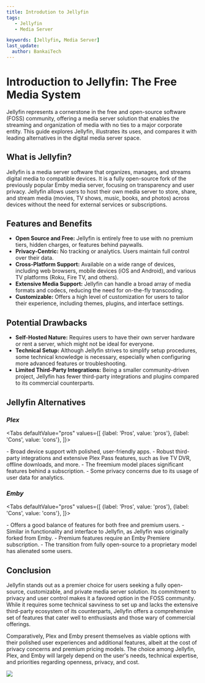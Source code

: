---
title: Introdution to Jellyfin
tags:
   - Jellyfin
   - Media Server

keywords: [Jellyfin, Media Server]
last_update:
  author: BankaiTech
---

# **Introduction to Jellyfin: The Free Media System**

Jellyfin represents a cornerstone in the free and open-source software (FOSS) community, offering a media server solution that enables the streaming and organization of media with no ties to a major corporate entity. This guide explores Jellyfin, illustrates its uses, and compares it with leading alternatives in the digital media server space.

## **What is Jellyfin?**

Jellyfin is a media server software that organizes, manages, and streams digital media to compatible devices. It is a fully open-source fork of the previously popular Emby media server, focusing on transparency and user privacy. Jellyfin allows users to host their own media server to store, share, and stream media (movies, TV shows, music, books, and photos) across devices without the need for external services or subscriptions.

## **Features and Benefits**

- **Open Source and Free:** Jellyfin is entirely free to use with no premium tiers, hidden charges, or features behind paywalls.
- **Privacy-Centric:** No tracking or analytics. Users maintain full control over their data.
- **Cross-Platform Support:** Available on a wide range of devices, including web browsers, mobile devices (iOS and Android), and various TV platforms (Roku, Fire TV, and others).
- **Extensive Media Support:** Jellyfin can handle a broad array of media formats and codecs, reducing the need for on-the-fly transcoding.
- **Customizable:** Offers a high level of customization for users to tailor their experience, including themes, plugins, and interface settings.

## **Potential Drawbacks**

- **Self-Hosted Nature:** Requires users to have their own server hardware or rent a server, which might not be ideal for everyone.
- **Technical Setup:** Although Jellyfin strives to simplify setup procedures, some technical knowledge is necessary, especially when configuring more advanced features or troubleshooting.
- **Limited Third-Party Integrations:** Being a smaller community-driven project, Jellyfin has fewer third-party integrations and plugins compared to its commercial counterparts.

## **Jellyfin Alternatives**

### ***Plex***

<Tabs
  defaultValue="pros"
  values={[
    {label: 'Pros', value: 'pros'},
    {label: 'Cons', value: 'cons'},
  ]}>

<TabItem value="pros">
- Broad device support with polished, user-friendly apps.
- Robust third-party integrations and extensive Plex Pass features, such as live TV DVR, offline downloads, and more.
</TabItem>

<TabItem value="cons">
- The freemium model places significant features behind a subscription.
- Some privacy concerns due to its usage of user data for analytics.
</TabItem>
</Tabs>

### ***Emby***

<Tabs
  defaultValue="pros"
  values={[
    {label: 'Pros', value: 'pros'},
    {label: 'Cons', value: 'cons'},
  ]}>

<TabItem value="pros">
- Offers a good balance of features for both free and premium users.
- Similar in functionality and interface to Jellyfin, as Jellyfin was originally forked from Emby.
</TabItem>

<TabItem value="cons">
- Premium features require an Emby Premiere subscription.
- The transition from fully open-source to a proprietary model has alienated some users.
</TabItem>
</Tabs>

## **Conclusion**

Jellyfin stands out as a premier choice for users seeking a fully open-source, customizable, and private media server solution. Its commitment to privacy and user control makes it a favored option in the FOSS community. While it requires some technical savviness to set up and lacks the extensive third-party ecosystem of its counterparts, Jellyfin offers a comprehensive set of features that cater well to enthusiasts and those wary of commercial offerings.

Comparatively, Plex and Emby present themselves as viable options with their polished user experiences and additional features, albeit at the cost of privacy concerns and premium pricing models. The choice among Jellyfin, Plex, and Emby will largely depend on the user's needs, technical expertise, and priorities regarding openness, privacy, and cost.

<a href="https://www.buymeacoffee.com/BankaiTech"><img src="https://img.buymeacoffee.com/button-api/?text=Buy me a beer&emoji=🍺&slug=BankaiTech&button_colour=FFDD00&font_colour=000000&font_family=Cookie&outline_colour=000000&coffee_colour=ffffff" /></a>
